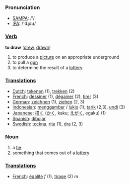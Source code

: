 === Pronunciation ===
*[[w:SAMPA|SAMPA]]: /'/
*[[w:IPA|IPA]]: /'dɻɑʊ/

===[[Verb]]===

'''to draw''' ([[drew]], [[drawn]])

# to produce a [[picture]] on an appropriate underground
# to pull a [[gun]]
# to determine the result of a [[lottery]]

=== [[Translation]]s ===
*[[Dutch]]: [[tekenen]] (1), [[trekken]] (2)
*[[French]]: [[dessiner]] (1), [[dégainer]] (2), [[tirer]] (3)
*[[German]]: [[zeichnen]] (1), [[ziehen]] (2, 3)
*[[Indonesian]]: [[gambar|menggambar]] / [[lukis]] (1), [[tarik]] (2,3), [[undi]] (3)
*[[Japanese]]: [[描く]] ([[かく]], kaku; [[えがく]], egaku) (1)
*[[Spanish]]: [[dibujar]]
*[[Swedish]]: [[teckna]], [[rita]] (1), [[dra]] (2, 3)

===[[Noun]]===

# a [[tie]]
# something that comes out of a [[lottery]]

=== [[Translation]]s ===
*[[French]]: [[égalité]] ''f'' (1), [[tirage]] (2) ''m''